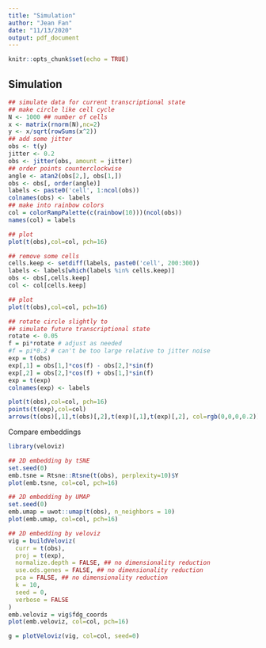 ```yaml
---
title: "Simulation"
author: "Jean Fan"
date: "11/13/2020"
output: pdf_document
---
```


```r
knitr::opts_chunk$set(echo = TRUE)
```

## Simulation

```r
## simulate data for current transcriptional state
## make circle like cell cycle
N <- 1000 ## number of cells
x <- matrix(rnorm(N),nc=2)
y <- x/sqrt(rowSums(x^2))
## add some jitter
obs <- t(y)
jitter <- 0.2
obs <- jitter(obs, amount = jitter)
## order points counterclockwise
angle <- atan2(obs[2,], obs[1,])
obs <- obs[, order(angle)]
labels <- paste0('cell', 1:ncol(obs))
colnames(obs) <- labels
## make into rainbow colors
col = colorRampPalette(c(rainbow(10)))(ncol(obs))
names(col) = labels

## plot
plot(t(obs),col=col, pch=16)

## remove some cells
cells.keep <- setdiff(labels, paste0('cell', 200:300))
labels <- labels[which(labels %in% cells.keep)]
obs <- obs[,cells.keep]
col <- col[cells.keep]

## plot
plot(t(obs),col=col, pch=16)

## rotate circle slightly to 
## simulate future transcriptional state
rotate <- 0.05
f = pi*rotate # adjust as needed
#f = pi*0.2 # can't be too large relative to jitter noise
exp = t(obs)
exp[,1] = obs[1,]*cos(f) - obs[2,]*sin(f)
exp[,2] = obs[2,]*cos(f) + obs[1,]*sin(f)
exp = t(exp)
colnames(exp) <- labels

plot(t(obs),col=col, pch=16)
points(t(exp),col=col)
arrows(t(obs)[,1],t(obs)[,2],t(exp)[,1],t(exp)[,2], col=rgb(0,0,0,0.2))

```

Compare embeddings

```r
library(veloviz)

## 2D embedding by tSNE
set.seed(0)
emb.tsne = Rtsne::Rtsne(t(obs), perplexity=10)$Y
plot(emb.tsne, col=col, pch=16)

## 2D embedding by UMAP
set.seed(0)
emb.umap = uwot::umap(t(obs), n_neighbors = 10)
plot(emb.umap, col=col, pch=16)

## 2D embedding by veloviz
vig = buildVeloviz(
  curr = t(obs),
  proj = t(exp),
  normalize.depth = FALSE, ## no dimensionality reduction
  use.ods.genes = FALSE, ## no dimensionality reduction
  pca = FALSE, ## no dimensionality reduction
  k = 10,
  seed = 0,
  verbose = FALSE
)
emb.veloviz = vig$fdg_coords
plot(emb.veloviz, col=col, pch=16)

g = plotVeloviz(vig, col=col, seed=0)
```
